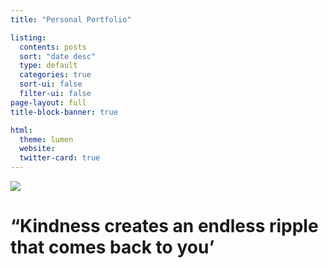```yaml
---
title: "Personal Portfolio"

listing:
  contents: posts
  sort: "date desc"
  type: default
  categories: true
  sort-ui: false
  filter-ui: false
page-layout: full
title-block-banner: true

html:
  theme: lumen
  website:
  twitter-card: true
---
```


![](Shalan.jpg
)

# "Kindness creates an endless ripple that comes back to you'
<br><br>
